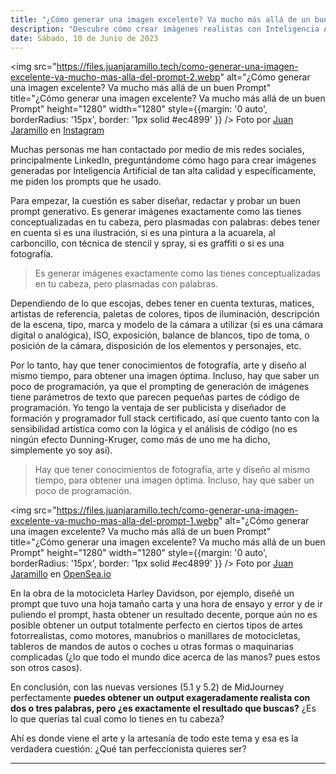 ```yaml
---
title: "¿Cómo generar una imagen excelente? Va mucho más allá de un buen Prompt"
description: "Descubre cómo crear imágenes realistas con Inteligencia Artificial. Diseño, redacción, programación y conocimientos artísticos se combinan para lograr resultados asombrosos."
date: Sábado, 10 de Junio de 2023
---
```


<img src="https://files.juanjaramillo.tech/como-generar-una-imagen-excelente-va-mucho-mas-alla-del-prompt-2.webp" alt="¿Cómo generar una imagen excelente? Va mucho más allá de un buen Prompt" title="¿Cómo generar una imagen excelente? Va mucho más allá de un buen Prompt" height="1280" width="1280" style={{margin: '0 auto', borderRadius: '15px', border: '1px solid #ec4899' }} />
Foto por [Juan Jaramillo](https://linkedin.com/in/juan-jaramillo-ai/) en [Instagram](https://www.instagram.com/p/Csg3OMSJ0Xb/?utm_source=ig_web_copy_link&igshid=MzRlODBiNWFlZA==)

Muchas personas me han contactado por medio de mis redes sociales, principalmente LinkedIn, preguntándome cómo hago para crear imágenes generadas por Inteligencia Artificial de tan alta calidad y específicamente, me piden los prompts que he usado.

Para empezar, la cuestión es saber diseñar, redactar y probar un buen prompt generativo. Es generar imágenes exactamente como las tienes conceptualizadas en tu cabeza, pero plasmadas con palabras: debes tener en cuenta si es una ilustración, si es una pintura a la acuarela, al carboncillo, con técnica de stencil y spray, si es graffiti o si es una fotografía.

> Es generar imágenes exactamente como las tienes conceptualizadas en tu cabeza, pero plasmadas con palabras.

Dependiendo de lo que escojas, debes tener en cuenta texturas, matices, artistas de referencia, paletas de colores, tipos de iluminación, descripción de la escena, tipo, marca y modelo de la cámara a utilizar (si es una cámara digital o analógica), ISO, exposición, balance de blancos, tipo de toma, o posición de la cámara, disposición de los elementos y personajes, etc.

Por lo tanto, hay que tener conocimientos de fotografía, arte y diseño al mismo tiempo, para obtener una imagen óptima. Incluso, hay que saber un poco de programación, ya que el prompting de generación de imágenes tiene parámetros de texto que parecen pequeñas partes de código de programación. Yo tengo la ventaja de ser publicista y diseñador de formación y programador full stack certificado, así que cuento tanto con la sensibilidad artística como con la lógica y el análisis de código (no es ningún efecto Dunning-Kruger, como más de uno me ha dicho, simplemente yo soy así).

> Hay que tener conocimientos de fotografía, arte y diseño al mismo tiempo, para obtener una imagen óptima. Incluso, hay que saber un poco de programación.

<img src="https://files.juanjaramillo.tech/como-generar-una-imagen-excelente-va-mucho-mas-alla-del-prompt-1.webp" alt="¿Cómo generar una imagen excelente? Va mucho más allá de un buen Prompt" title="¿Cómo generar una imagen excelente? Va mucho más allá de un buen Prompt" height="1280" width="1280" style={{margin: '0 auto', borderRadius: '15px', border: '1px solid #ec4899' }} />
Foto por [Juan Jaramillo](https://linkedin.com/in/juan-jaramillo-ai/) en [OpenSea.io](https://opensea.io/assets/ethereum/0x495f947276749ce646f68ac8c248420045cb7b5e/666015493462005468676759598870249274191175984976506015201021253872443719681/)

En la obra de la motocicleta Harley Davidson, por ejemplo, diseñé un prompt que tuvo una hoja tamaño carta y una hora de ensayo y error y de ir puliendo el prompt, hasta obtener un resultado decente, porque aún no es posible obtener un output totalmente perfecto en ciertos tipos de artes fotorrealistas, como motores, manubrios o manillares de motocicletas, tableros de mandos de autos o coches u otras formas o maquinarias complicadas (¿lo que todo el mundo dice acerca de las manos? pues estos son otros casos).

En conclusión, con las nuevas versiones (5.1 y 5.2) de MidJourney perfectamente **puedes obtener un output exageradamente realista con dos o tres palabras, pero ¿es exactamente el resultado que buscas?** ¿Es lo que querías tal cual como lo tienes en tu cabeza?

Ahí es donde viene el arte y la artesanía de todo este tema y esa es la verdadera cuestión: ¿Qué tan perfeccionista quieres ser?

---